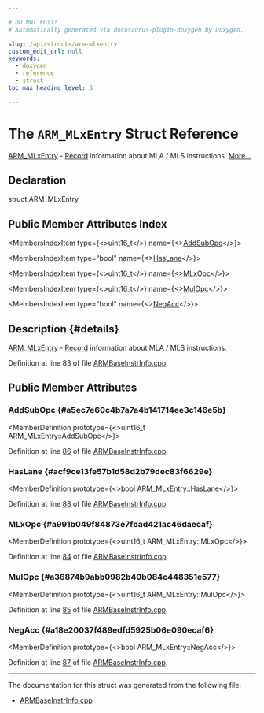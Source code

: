 ```yaml
---

# DO NOT EDIT!
# Automatically generated via docusaurus-plugin-doxygen by Doxygen.

slug: /api/structs/arm-mlxentry
custom_edit_url: null
keywords:
  - doxygen
  - reference
  - struct
toc_max_heading_level: 3

---
```





# The `ARM_MLxEntry` Struct Reference

<DoxygenPage pluginConfig={pluginConfig}>

<a href="/docs/api/structs/arm-mlxentry">ARM&#95;MLxEntry</a> - <a href="/docs/api/classes/llvm/record">Record</a> information about MLA / MLS instructions. <a href="#details">More...</a>

## Declaration

<CodeBlock>struct ARM_MLxEntry</CodeBlock>

## Public Member Attributes Index

<MembersIndex>

<MembersIndexItem
  type={<>uint16&#95;t</>}
  name={<><a href="#a5ec7e60c4b7a7a4b141714ee3c146e5b">AddSubOpc</a></>}>
</MembersIndexItem>

<MembersIndexItem
  type="bool"
  name={<><a href="#acf9ce13fe57b1d58d2b79dec83f6629e">HasLane</a></>}>
</MembersIndexItem>

<MembersIndexItem
  type={<>uint16&#95;t</>}
  name={<><a href="#a991b049f84873e7fbad421ac46daecaf">MLxOpc</a></>}>
</MembersIndexItem>

<MembersIndexItem
  type={<>uint16&#95;t</>}
  name={<><a href="#a36874b9abb0982b40b084c448351e577">MulOpc</a></>}>
</MembersIndexItem>

<MembersIndexItem
  type="bool"
  name={<><a href="#a18e20037f489edfd5925b06e090ecaf6">NegAcc</a></>}>
</MembersIndexItem>

</MembersIndex>

## Description {#details}

<a href="/docs/api/structs/arm-mlxentry">ARM&#95;MLxEntry</a> - <a href="/docs/api/classes/llvm/record">Record</a> information about MLA / MLS instructions.

Definition at line 83 of file <a href="/docs/api/files/lib/lib/target/lib/target/arm/armbaseinstrinfo-cpp">ARMBaseInstrInfo.cpp</a>.

<SectionDefinition>

## Public Member Attributes

### AddSubOpc {#a5ec7e60c4b7a7a4b141714ee3c146e5b}

<MemberDefinition
  prototype={<>uint16&#95;t ARM&#95;MLxEntry::AddSubOpc</>}>

Definition at line <a href="/docs/api/files/lib/lib/target/lib/target/arm/armbaseinstrinfo-cpp/#l00086">86</a> of file <a href="/docs/api/files/lib/lib/target/lib/target/arm/armbaseinstrinfo-cpp">ARMBaseInstrInfo.cpp</a>.
</MemberDefinition>

### HasLane {#acf9ce13fe57b1d58d2b79dec83f6629e}

<MemberDefinition
  prototype={<>bool ARM&#95;MLxEntry::HasLane</>}>

Definition at line <a href="/docs/api/files/lib/lib/target/lib/target/arm/armbaseinstrinfo-cpp/#l00088">88</a> of file <a href="/docs/api/files/lib/lib/target/lib/target/arm/armbaseinstrinfo-cpp">ARMBaseInstrInfo.cpp</a>.
</MemberDefinition>

### MLxOpc {#a991b049f84873e7fbad421ac46daecaf}

<MemberDefinition
  prototype={<>uint16&#95;t ARM&#95;MLxEntry::MLxOpc</>}>

Definition at line <a href="/docs/api/files/lib/lib/target/lib/target/arm/armbaseinstrinfo-cpp/#l00084">84</a> of file <a href="/docs/api/files/lib/lib/target/lib/target/arm/armbaseinstrinfo-cpp">ARMBaseInstrInfo.cpp</a>.
</MemberDefinition>

### MulOpc {#a36874b9abb0982b40b084c448351e577}

<MemberDefinition
  prototype={<>uint16&#95;t ARM&#95;MLxEntry::MulOpc</>}>

Definition at line <a href="/docs/api/files/lib/lib/target/lib/target/arm/armbaseinstrinfo-cpp/#l00085">85</a> of file <a href="/docs/api/files/lib/lib/target/lib/target/arm/armbaseinstrinfo-cpp">ARMBaseInstrInfo.cpp</a>.
</MemberDefinition>

### NegAcc {#a18e20037f489edfd5925b06e090ecaf6}

<MemberDefinition
  prototype={<>bool ARM&#95;MLxEntry::NegAcc</>}>

Definition at line <a href="/docs/api/files/lib/lib/target/lib/target/arm/armbaseinstrinfo-cpp/#l00087">87</a> of file <a href="/docs/api/files/lib/lib/target/lib/target/arm/armbaseinstrinfo-cpp">ARMBaseInstrInfo.cpp</a>.
</MemberDefinition>

</SectionDefinition>

<hr/>

The documentation for this struct was generated from the following file:

<ul>
<li><a href="/docs/api/files/lib/lib/target/lib/target/arm/armbaseinstrinfo-cpp">ARMBaseInstrInfo.cpp</a></li>
</ul>

</DoxygenPage>
